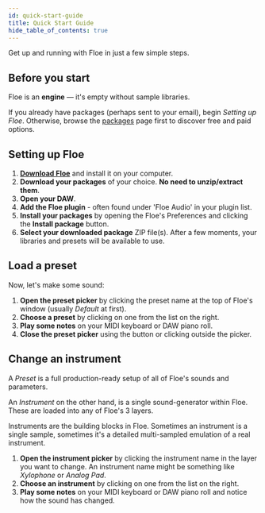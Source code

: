 ```yaml
---
id: quick-start-guide
title: Quick Start Guide
hide_table_of_contents: true
---
```


<!--
SPDX-FileCopyrightText: 2025 Sam Windell
SPDX-License-Identifier: CC-BY-SA-4.0
-->

Get up and running with Floe in just a few simple steps.

## Before you start

Floe is an **engine** — it's empty without sample libraries.

If you already have packages (perhaps sent to your email), begin _Setting up Floe_. Otherwise, browse the [packages](/packages) page first to discover free and paid options.

## Setting up Floe

1. **[Download Floe](/download)** and install it on your computer.
1. **Download your packages** of your choice. **No need to unzip/extract them**.
1. **Open your DAW**.
1. **Add the Floe plugin** - often found under 'Floe Audio' in your plugin list.
1. **Install your packages** by opening the Floe's Preferences <FAIcon icon="fa-solid fa-cog" /> and clicking the **Install package** button.
1. **Select your downloaded package** ZIP file(s). After a few moments, your libraries and presets will be available to use.

## Load a preset

Now, let's make some sound:

1. **Open the preset picker** by clicking the preset name at the top of Floe's window (usually *Default* at first).
1. **Choose a preset** by clicking on one from the list on the right.
1. **Play some notes** on your MIDI keyboard or DAW piano roll.
1. **Close the preset picker** using the <FAIcon icon="fa-solid fa-xmark" /> button or clicking outside the picker.

## Change an instrument

A _Preset_ is a full production-ready setup of all of Floe's sounds and parameters.

An _Instrument_ on the other hand, is a single sound-generator within Floe. These are loaded into any of Floe's 3 layers.

Instruments are the building blocks in Floe. Sometimes an instrument is a single sample, sometimes it's a detailed multi-sampled emulation of a real instrument.

1. **Open the instrument picker** by clicking the instrument name in the layer you want to change. An instrument name might be something like *Xylophone* or *Analog Pad*.
1. **Choose an instrument** by clicking on one from the list on the right.
1. **Play some notes** on your MIDI keyboard or DAW piano roll and notice how the sound has changed.


